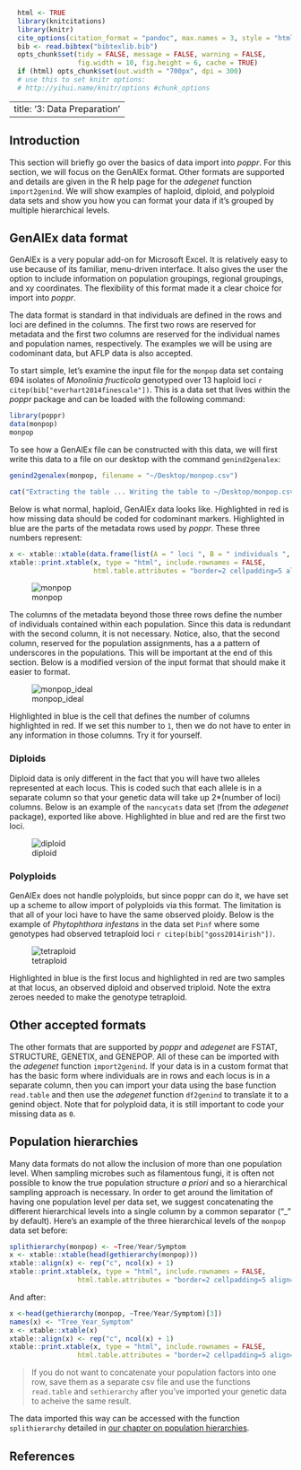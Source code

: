 ```r
  html <- TRUE
  library(knitcitations)
  library(knitr)
  cite_options(citation_format = "pandoc", max.names = 3, style = "html", hyperlink = "to.doc")
  bib <- read.bibtex("bibtexlib.bib")
  opts_chunk$set(tidy = FALSE, message = FALSE, warning = FALSE, 
                 fig.width = 10, fig.height = 6, cache = TRUE)
  if (html) opts_chunk$set(out.width = "700px", dpi = 300)
  # use this to set knitr options: 
  # http://yihui.name/knitr/options #chunk_options
```

---
title: '3: Data Preparation'
---

Introduction
----
<!--- Nik smells like fairy feets. -->
This section will briefly go over the basics of data import into *poppr*. For this section, we will focus on the GenAlEx format. Other formats are supported and details are given in the R help page for the *adegenet* function `import2genind`. We will show examples of haploid, diploid, and polyploid data sets and show you how you can format your data if it's grouped by multiple 
hierarchical levels. 

GenAlEx data format
----

GenAlEx is a very popular add-on for Microsoft Excel. It is relatively easy to 
use because of its familiar, menu-driven interface. It also gives the user the
option to include information on population groupings, regional groupings, and 
xy coordinates. The flexibility of this format made it a clear choice for import
into *poppr*. 

The data format is standard in that individuals are defined in the rows and loci
are defined in the columns. The first two rows are reserved for metadata and 
the first two columns are reserved for the individual names and population names,
respectively. The examples we will be using are codominant data, but AFLP data
is also accepted. 

To start simple, let's examine the input file for the `monpop` data set containg
694 isolates of *Monolinia fructicola* genotyped over 13 haploid loci 
`r citep(bib["everhart2014finescale"])`. This is a data set that lives within
the *poppr* package and can be loaded with the following command:

```r
library(poppr)
data(monpop)
monpop
```

To see how a GenAlEx file can be constructed with this data, we will first write
this data to a file on our desktop with the command `genind2genalex`:

```r
genind2genalex(monpop, filename = "~/Desktop/monpop.csv")
```
```r
cat("Extracting the table ... Writing the table to ~/Desktop/monpop.csv ... Done.")
```

Below is what normal, haploid, GenAlEx data looks like. Highlighted in red is how missing data should be coded for codominant markers. Highlighted in blue are the parts of the metadata rows used by *poppr*. These three numbers represent:

```r
x <- xtable::xtable(data.frame(list(A = " loci ", B = " individuals ", C = " populations ")))
xtable::print.xtable(x, type = "html", include.rownames = FALSE, 
					 html.table.attributes = "border=2 cellpadding=5 align=center")
```

![monpop](images/monpop.png)

The columns of the metadata beyond those three rows define the number of individuals contained within each population. Since this data is redundant with the second column, it is not necessary. Notice, also, that the second column, reserved for the population assignments, has a a pattern of underscores in the populations. This will be important at the end of this section. Below is a modified version of the input format that should make it easier to format.

![monpop_ideal](images/monpop_ideal.png)

Highlighted in blue is the cell that defines the number of columns highlighted in red. If we set this number to `1`, then we do not have to enter in any information in those columns. Try it for yourself. 

### Diploids

Diploid data is only different in the fact that you will have two alleles represented at each locus. This is coded such that each allele is in a separate column so that your genetic data will take up 2\*(number of loci) columns. Below is an example of the `nancycats` data set (from the *adegenet* package), exported like above. Highlighted in blue and red are the first two loci. 

![diploid](images/diploid.png)

### Polyploids

GenAlEx does not handle polyploids, but since poppr can do it, we have set up a scheme to allow import of polyploids via this format. The limitation is that all of your loci have to have the same observed ploidy. Below is the example of *Phytophthora infestans* in the data set `Pinf` where some genotypes had observed tetraploid loci `r citep(bib["goss2014irish"])`. 

![tetraploid](images/tetraploid.png)

Highlighted in blue is the first locus and highlighted in red are two samples at that locus, an observed diploid and observed triploid. Note the extra zeroes needed to make the genotype tetraploid. 


Other accepted formats
----

The other formats that are supported by *poppr* and *adegenet* are FSTAT, STRUCTURE, GENETIX, and GENEPOP. All of these can be imported with the *adegenet* function `import2genind`. If your data is in a custom format that has the basic form where individuals are in rows and each locus is in a separate column, then you can import your data using the base function `read.table` and then use the *adegenet* function `df2genind` to translate it to a genind object. Note that for polyploid data, it is still important to code your missing data as `0`. 

Population hierarchies
----

Many data formats do not allow the inclusion of more than one population level. When sampling microbes such as filamentous fungi, it is often not possible to know the true population structure *a priori* and so a hierarchical sampling approach is necessary. In order to get around the limitation of having one population level per data set, we suggest concatenating the different hierarchical levels into a single column by a common separator ("\_" by default). Here's an example of the three hierarchical levels of the `monpop` data set before:

```r
splithierarchy(monpop) <- ~Tree/Year/Symptom
x <- xtable::xtable(head(gethierarchy(monpop)))
xtable::align(x) <- rep("c", ncol(x) + 1)
xtable::print.xtable(x, type = "html", include.rownames = FALSE, 
  				 html.table.attributes = "border=2 cellpadding=5 align=center")
```

And after:

```r
x <-head(gethierarchy(monpop, ~Tree/Year/Symptom)[3])
names(x) <- "Tree_Year_Symptom"
x <- xtable::xtable(x)
xtable::align(x) <- rep("c", ncol(x) + 1)
xtable::print.xtable(x, type = "html", include.rownames = FALSE, 
  				 html.table.attributes = "border=2 cellpadding=5 align=center")
```

> If you do not want to concatenate your population factors into one row,
save them as a separate csv file and use the functions `read.table` and `sethierarchy`
after you've imported your genetic data to acheive the same result.

The data imported this way can be accessed with the function `splithierarchy` detailed in [our chapter on population hierarchies](C05_Population_Hierarchies.html).

References
----------

<!------>